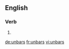==English==

===Verb===
{{head|en|verb form}}

# {{en-third-person singular of|unbar}}

[[de:unbars]]
[[fr:unbars]]
[[vi:unbars]]